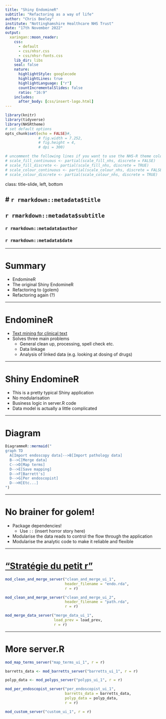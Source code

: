 ```yaml
---
title: "Shiny EndomineR"
subtitle: "Refactoring as a way of life"
author: "Chris Beeley"
institute: "Nottinghamshire Healthcare NHS Trust"
date: "17th November 2022"
output:
  xaringan::moon_reader:
    css: 
      - default
      - css/nhsr.css
      - css/nhsr-fonts.css
    lib_dir: libs
    seal: false
    nature:
      highlightStyle: googlecode
      highlightLines: true
      highlightLanguage: ["r"]
      countIncrementalSlides: false
      ratio: "16:9"
    includes:
      after_body: [css/insert-logo.html]
---
```


```r
library(knitr)
library(tidyverse)
library(NHSRtheme)
# set default options
opts_chunk$set(echo = FALSE)#,
               # fig.width = 7.252,
               # fig.height = 4,
               # dpi = 300)

# uncomment the following lines if you want to use the NHS-R theme colours by default
# scale_fill_continuous <- partial(scale_fill_nhs, discrete = FALSE)
# scale_fill_discrete <- partial(scale_fill_nhs, discrete = TRUE)
# scale_colour_continuous <- partial(scale_colour_nhs, discrete = FALSE)
# scale_colour_discrete <- partial(scale_colour_nhs, discrete = TRUE)
```

class: title-slide, left, bottom

# `r rmarkdown::metadata$title`
----
## **`r rmarkdown::metadata$subtitle`**
### `r rmarkdown::metadata$author`
### `r rmarkdown::metadata$date`

---

# Summary

* EndomineR
* The original Shiny EndomineR
* Refactoring to {golem}
* Refactoring again (?)

---

# EndomineR

* [Text mining for clinical text](https://github.com/ropensci/EndoMineR)
* Solves three main problems
  * General clean up, processing, spell check etc.
  * Data linkage
  * Analysis of linked data (e.g. looking at dosing of drugs)
  
---
  
# Shiny EndomineR

* This is a pretty typical Shiny application
* No modularisation
* Business logic in server.R code
* Data model is actually a little complicated

---

# Diagram

```r

DiagrammeR::mermaid("
graph TD
  A[Import endoscopy data]-->B[Import pathology data]
  B-->C[Merge data]
  C-->D[Map terms]
  D-->E[Save mapping]
  D-->F[Barrett's]
  D-->G[Per endoscopist]
  D-->H[Etc...]
")

```

---

# No brainer for golem!

* Package dependencies!
  * Use `::` (insert horror story here)
* Modularise the data reads to control the flow through the application
* Modularise the analytic code to make it reliable and flexible

---

# [“Stratégie du petit r”](https://engineering-shiny.org/structuring-project.html)

```r

mod_clean_and_merge_server("clean_and_merge_ui_1",
                           header_filename = "endo.rda",
                           r = r)

mod_clean_and_merge_server("clean_and_merge_ui_2",
                           header_filename = "path.rda",
                           r = r)

mod_merge_data_server("merge_data_ui_1",
                      load_prev = load_prev,
                      r = r)
```

---

# More server.R

```r

mod_map_terms_server("map_terms_ui_1", r = r)

barretts_data <- mod_barretts_server("barretts_ui_1", r = r)

polyp_data <- mod_polyps_server("polyps_ui_1", r = r)

mod_per_endoscopist_server("per_endoscopist_ui_1", 
                           barretts_data = barretts_data,
                           polyp_data = polyp_data, 
                           r = r)

mod_custom_server("custom_ui_1", r = r)

```
